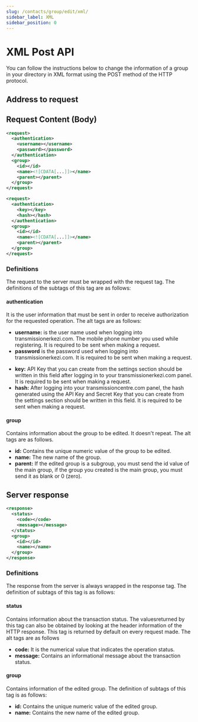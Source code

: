 ```yaml
---
slug: /contacts/group/edit/xml/
sidebar_label: XML
sidebar_position: 0
---
```



# XML Post API
<AccessWarning />
You can follow the instructions below to change the information of a group in your directory in XML format using the POST method of the HTTP protocol.

## Address to request

<RequestURL type="POST" url="https://api.iletimerkezi.com/v1/edit-group" />

## Request Content (Body)
```xml title="Content of the request if you are using username and password"
<request>
  <authentication>
    <username></username>
    <password></password>
  </authentication>
  <group>
    <id></id>
    <name><![CDATA[...]]></name>
    <parent></parent>
  </group>
</request>
```

```xml title="Content of the request if you are processing using API Key"
<request>
  <authentication>
    <key></key>
    <hash></hash>
  </authentication>
  <group>
    <id></id>
    <name><![CDATA[...]]></name>
    <parent></parent>
  </group>
</request>
```

### Definitions

The request to the server must be wrapped with the <Badge>request</Badge> tag. The definitions of the subtags of this tag are as follows:

#### authentication
It is the user information that must be sent in order to receive authorization for the requested operation. The alt tags are as follows:

<Tabs>
  <TabItem value="username" label="Username">
    <ul>
      <li>
        <strong>username:</strong> is the user name used when logging into transmissionerkezi.com. The mobile phone number you used while registering. It is required to be sent when making a request.
      </li>
      <li>
        <strong>password</strong> is the password used when logging into transmissionerkezi.com. It is required to be sent when making a request.
      </li>
    </ul>
  </TabItem>
  <TabItem value="api-key" label="API Key">
    <ul>
      <li>
        <strong>key:</strong> API Key that you can create from the settings section should be written in this field after logging in to your transmissionerkezi.com panel. It is required to be sent when making a request.
      </li>
      <li>
        <strong>hash:</strong> After logging into your transmissioncentre.com panel, the hash generated using the API Key and Secret Key that you can create from the settings section should be written in this field. It is required to be sent when making a request.
      </li>
    </ul>
  </TabItem>
</Tabs>

#### group
Contains information about the group to be edited. It doesn't repeat. The alt tags are as follows.

+ **id:** Contains the unique numeric value of the group to be edited.
+ **name:** The new name of the group.
+ **parent:** If the edited group is a subgroup, you must send the id value of the main group, if the group you created is the main group, you must send it as blank or 0 (zero).

## Server response

```xml
<response>
  <status>
    <code></code>
    <message></message>
  </status>
  <group>
    <id></id>
    <name></name>
  </group>
</response>
```

### Definitions

The response from the server is always wrapped in the <Badge>response</Badge> tag. The definition of subtags of this tag is as follows:

#### status
Contains information about the transaction status. The values ​​returned by this tag can also be obtained by looking at the header information of the HTTP response. This tag is returned by default on every request made. The alt tags are as follows

+ **code:** It is the numerical value that indicates the operation status.
+ **message:** Contains an informational message about the transaction status.

#### group
Contains information of the edited group. The definition of subtags of this tag is as follows:

+ **id:** Contains the unique numeric value of the edited group.
+ **name:** Contains the new name of the edited group.